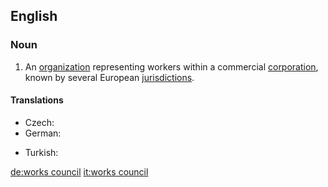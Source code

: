 ==English==
{{wikipedia}}
===Noun===
{{en-noun|head=[[works]] [[council]]}}

# An [[organization]] representing workers within a commercial [[corporation]], known by several European [[jurisdiction]]s.

====Translations====
{{trans-top|organization}}
* Czech: {{t|cs|podniková rada|f}}
* German: {{t+|de|Betriebsrat|m}}
{{trans-mid}}
* Turkish: {{t|tr|çalışma konseyi}}
{{trans-bottom}}

[[de:works council]]
[[it:works council]]